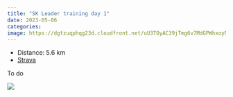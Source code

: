 ```yaml
---
title: "SK Leader training day 1"
date: 2023-05-06
categories: 
image: https://dgtzuqphqg23d.cloudfront.net/uU3TOyAC39jTmg6v7MdGPWhxoyNEaeHNXp2S9x4u09I-768x576.jpg
---
```


- Distance: 5.6 km
- [Strava](https://www.strava.com/activities/9044487360)

To do

![](https://dgtzuqphqg23d.cloudfront.net/uU3TOyAC39jTmg6v7MdGPWhxoyNEaeHNXp2S9x4u09I-768x576.jpg)



